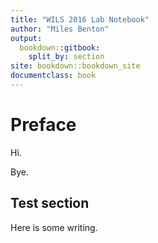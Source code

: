```yaml
---
title: "WILS 2016 Lab Notebook"
author: "Miles Benton"
output:
  bookdown::gitbook: 
    split_by: section
site: bookdown::bookdown_site
documentclass: book
---
```


# Preface {-}

Hi.

Bye.

## Test section {-}

Here is some writing.



